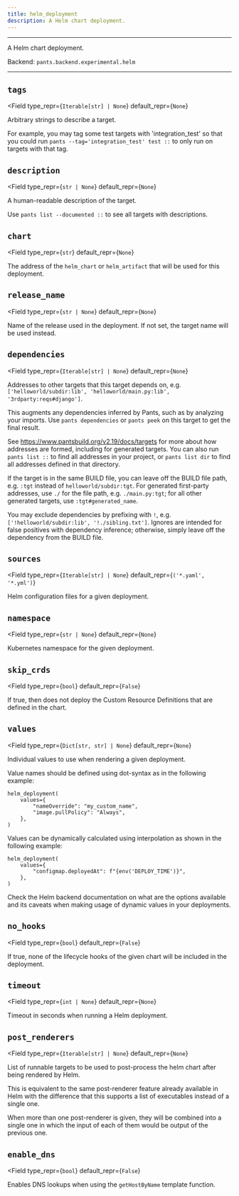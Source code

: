 ```yaml
---
title: helm_deployment
description: A Helm chart deployment.
---
```



---

A Helm chart deployment.

Backend: <span className="color--primary">`pants.backend.experimental.helm`</span>

---

<span className={styles.options}>

## `tags`

<Field
    type_repr={`Iterable[str] | None`}
    default_repr={`None`}
>

Arbitrary strings to describe a target.

For example, you may tag some test targets with &#x27;integration_test&#x27; so that you could run `pants --tag='integration_test' test ::` to only run on targets with that tag.

</Field>

## `description`

<Field
    type_repr={`str | None`}
    default_repr={`None`}
>

A human-readable description of the target.

Use `pants list --documented ::` to see all targets with descriptions.

</Field>

## `chart`

<Field
    type_repr={`str`}
    default_repr={`None`}
>

The address of the `helm_chart` or `helm_artifact` that will be used for this deployment.

</Field>

## `release_name`

<Field
    type_repr={`str | None`}
    default_repr={`None`}
>

Name of the release used in the deployment. If not set, the target name will be used instead.

</Field>

## `dependencies`

<Field
    type_repr={`Iterable[str] | None`}
    default_repr={`None`}
>

Addresses to other targets that this target depends on, e.g. `['helloworld/subdir:lib', 'helloworld/main.py:lib', '3rdparty:reqs#django']`.

This augments any dependencies inferred by Pants, such as by analyzing your imports. Use `pants dependencies` or `pants peek` on this target to get the final result.

See https://www.pantsbuild.org/v2.19/docs/targets for more about how addresses are formed, including for generated targets. You can also run `pants list ::` to find all addresses in your project, or `pants list dir` to find all addresses defined in that directory.

If the target is in the same BUILD file, you can leave off the BUILD file path, e.g. `:tgt` instead of `helloworld/subdir:tgt`. For generated first-party addresses, use `./` for the file path, e.g. `./main.py:tgt`; for all other generated targets, use `:tgt#generated_name`.

You may exclude dependencies by prefixing with `!`, e.g. `['!helloworld/subdir:lib', '!./sibling.txt']`. Ignores are intended for false positives with dependency inference; otherwise, simply leave off the dependency from the BUILD file.

</Field>

## `sources`

<Field
    type_repr={`Iterable[str] | None`}
    default_repr={`('*.yaml', '*.yml')`}
>

Helm configuration files for a given deployment.

</Field>

## `namespace`

<Field
    type_repr={`str | None`}
    default_repr={`None`}
>

Kubernetes namespace for the given deployment.

</Field>

## `skip_crds`

<Field
    type_repr={`bool`}
    default_repr={`False`}
>

If true, then does not deploy the Custom Resource Definitions that are defined in the chart.

</Field>

## `values`

<Field
    type_repr={`Dict[str, str] | None`}
    default_repr={`None`}
>

Individual values to use when rendering a given deployment.

Value names should be defined using dot-syntax as in the following example:

```
helm_deployment(
    values={
        "nameOverride": "my_custom_name",
        "image.pullPolicy": "Always",
    },
)
```

Values can be dynamically calculated using interpolation as shown in the following example:

```
helm_deployment(
    values={
        "configmap.deployedAt": f"{env('DEPLOY_TIME')}",
    },
)
```

Check the Helm backend documentation on what are the options available and its caveats when making usage of dynamic values in your deployments.

</Field>

## `no_hooks`

<Field
    type_repr={`bool`}
    default_repr={`False`}
>

If true, none of the lifecycle hooks of the given chart will be included in the deployment.

</Field>

## `timeout`

<Field
    type_repr={`int | None`}
    default_repr={`None`}
>

Timeout in seconds when running a Helm deployment.

</Field>

## `post_renderers`

<Field
    type_repr={`Iterable[str] | None`}
    default_repr={`None`}
>

List of runnable targets to be used to post-process the helm chart after being rendered by Helm.

This is equivalent to the same post-renderer feature already available in Helm with the difference that this supports a list of executables instead of a single one.

When more than one post-renderer is given, they will be combined into a single one in which the input of each of them would be output of the previous one.

</Field>

## `enable_dns`

<Field
    type_repr={`bool`}
    default_repr={`False`}
>

Enables DNS lookups when using the `getHostByName` template function.

</Field>

</span>
